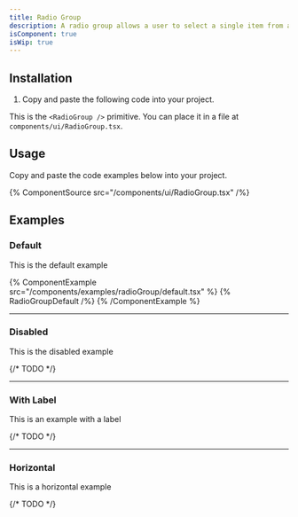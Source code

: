```yaml
---
title: Radio Group
description: A radio group allows a user to select a single item from a list of mutually exclusive options.
isComponent: true
isWip: true
---
```


## Installation

1. Copy and paste the following code into your project.

This is the `<RadioGroup />` primitive. You can place it in a file at `components/ui/RadioGroup.tsx`.

## Usage

Copy and paste the code examples below into your project.

{% ComponentSource src="/components/ui/RadioGroup.tsx" /%}

## Examples

### Default

This is the default example

{% ComponentExample src="/components/examples/radioGroup/default.tsx" %}
{% RadioGroupDefault /%}
{% /ComponentExample %}

---

### Disabled

This is the disabled example

{/* TODO */}

---

### With Label

This is an example with a label

{/* TODO */}

---

### Horizontal

This is a horizontal example

{/* TODO */}

